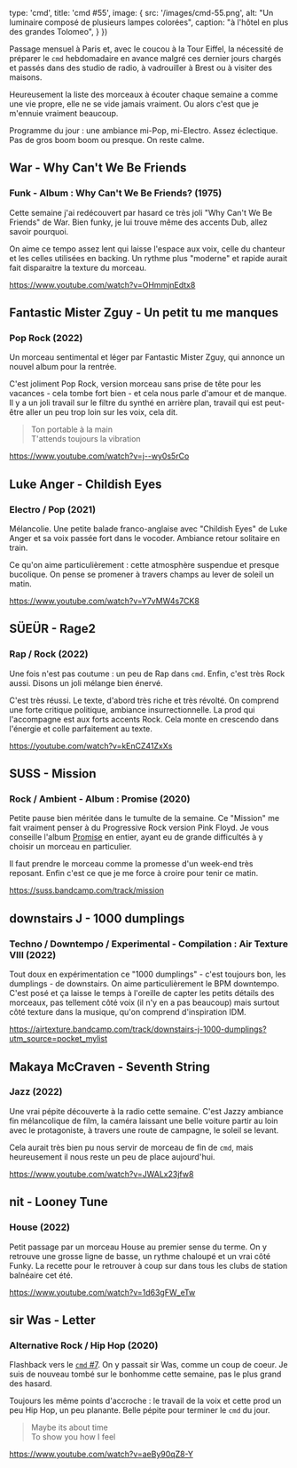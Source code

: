 
  type: 'cmd',
  title: 'cmd #55',
  image: {
    src: '/images/cmd-55.png',
    alt: "Un luminaire composé de plusieurs lampes colorées",
    caption: "à l'hôtel en plus des grandes Tolomeo",
  }
})


Passage mensuel à Paris et, avec le coucou à la Tour Eiffel, la nécessité de
préparer le `cmd` hebdomadaire en avance malgré ces dernier jours chargés et
passés dans des studio de radio, à vadrouiller à Brest ou à visiter des
maisons.

Heureusement la liste des morceaux à écouter chaque semaine a comme une vie
propre, elle ne se vide jamais vraiment. Ou alors c'est que je m'ennuie
vraiment beaucoup.

Programme du jour : une ambiance mi-Pop, mi-Electro. Assez éclectique. Pas de
gros boom boom ou presque. On reste calme.



## War - Why Can't We Be Friends

### Funk - Album : Why Can't We Be Friends? (1975)

Cette semaine j'ai redécouvert par hasard ce très joli "Why Can't We Be
Friends" de War. Bien funky, je lui trouve même des accents Dub, allez savoir
pourquoi.

On aime ce tempo assez lent qui laisse l'espace aux voix, celle du chanteur et
les celles utilisées en backing. Un rythme plus "moderne" et rapide aurait fait
disparaitre la texture du morceau.

https://www.youtube.com/watch?v=OHmmjnEdtx8



## Fantastic Mister Zguy - Un petit tu me manques

### Pop Rock (2022)

Un morceau sentimental et léger par Fantastic Mister Zguy, qui annonce un
nouvel album pour la rentrée.

C'est joliment Pop Rock, version morceau sans prise de tête pour les vacances -
cela tombe fort bien - et cela nous parle d'amour et de manque. Il y a un joli
travail sur le filtre du synthé en arrière plan, travail qui est peut-être
aller un peu trop loin sur les voix, cela dit.

> Ton portable à la main <br />
> T'attends toujours la vibration

https://www.youtube.com/watch?v=j--wy0s5rCo



## Luke Anger - Childish Eyes

### Electro / Pop (2021)

Mélancolie. Une petite balade franco-anglaise avec "Childish Eyes" de Luke
Anger et sa voix passée fort dans le vocoder. Ambiance retour solitaire en
train.

Ce qu'on aime particulièrement : cette atmosphère suspendue et presque
bucolique. On pense se promener à travers champs au lever de soleil un matin.

https://www.youtube.com/watch?v=Y7vMW4s7CK8



## SÜEÜR - Rage2

### Rap / Rock (2022)

Une fois n'est pas coutume : un peu de Rap dans `cmd`. Enfin, c'est très Rock
aussi. Disons un joli mélange bien énervé.

C'est très réussi. Le texte, d'abord très riche et très révolté. On comprend
une forte critique politique, ambiance insurrectionnelle. La prod qui
l'accompagne est aux forts accents Rock. Cela monte en crescendo dans l'énergie
et colle parfaitement au texte.

https://youtube.com/watch?v=kEnCZ41ZxXs



## SUSS - Mission

### Rock / Ambient - Album : Promise (2020)

Petite pause bien méritée dans le tumulte de la semaine. Ce "Mission" me fait
vraiment penser à du Progressive Rock version Pink Floyd. Je vous conseille
l'album [Promise](https://suss.bandcamp.com/track/mission) en entier, ayant eu
de grande difficultés à y choisir un morceau en particulier.

Il faut prendre le morceau comme la promesse d'un week-end très reposant. Enfin
c'est ce que je me force à croire pour tenir ce matin.

https://suss.bandcamp.com/track/mission



## downstairs J - 1000 dumplings

### Techno / Downtempo / Experimental - Compilation : Air Texture VIII (2022)

Tout doux en expérimentation ce "1000 dumplings" - c'est toujours bon, les
dumplings - de downstairs. On aime particulièrement le BPM downtempo. C'est
posé et ça laisse le temps à l'oreille de capter les petits détails des
morceaux, pas tellement côté voix (il n'y en a pas beaucoup) mais surtout côté
texture dans la musique, qu'on comprend d'inspiration IDM.

https://airtexture.bandcamp.com/track/downstairs-j-1000-dumplings?utm_source=pocket_mylist




## Makaya McCraven - Seventh String

### Jazz (2022)

Une vrai pépite découverte à la radio cette semaine. C'est Jazzy ambiance fin
mélancolique de film, la caméra laissant une belle voiture partir au loin avec
le protagoniste, à travers une route de campagne, le soleil se levant.

Cela aurait très bien pu nous servir de morceau de fin de `cmd`, mais
heureusement il nous reste un peu de place aujourd'hui.

https://www.youtube.com/watch?v=JWALx23jfw8



## nit - Looney Tune

### House (2022)

Petit passage par un morceau House au premier sense du terme. On y retrouve une
grosse ligne de basse, un rythme chaloupé et un vrai côté Funky. La recette
pour le retrouver à coup sur dans tous les clubs de station balnéaire cet été.

https://www.youtube.com/watch?v=1d63gFW_eTw



## sir Was - Letter

### Alternative Rock / Hip Hop (2020)

Flashback vers le [`cmd` #7](https://cmd.wuips.com/post/2021-08-06-cmd-7). On y
passait sir Was, comme un coup de coeur. Je suis de nouveau tombé sur le
bonhomme cette semaine, pas le plus grand des hasard.

Toujours les même points d'accroche : le travail de la voix et cette prod un
peu Hip Hop, un peu planante. Belle pépite pour terminer le `cmd` du jour.

> Maybe its about time <br />
> To show you how I feel

https://www.youtube.com/watch?v=aeBy90qZ8-Y

